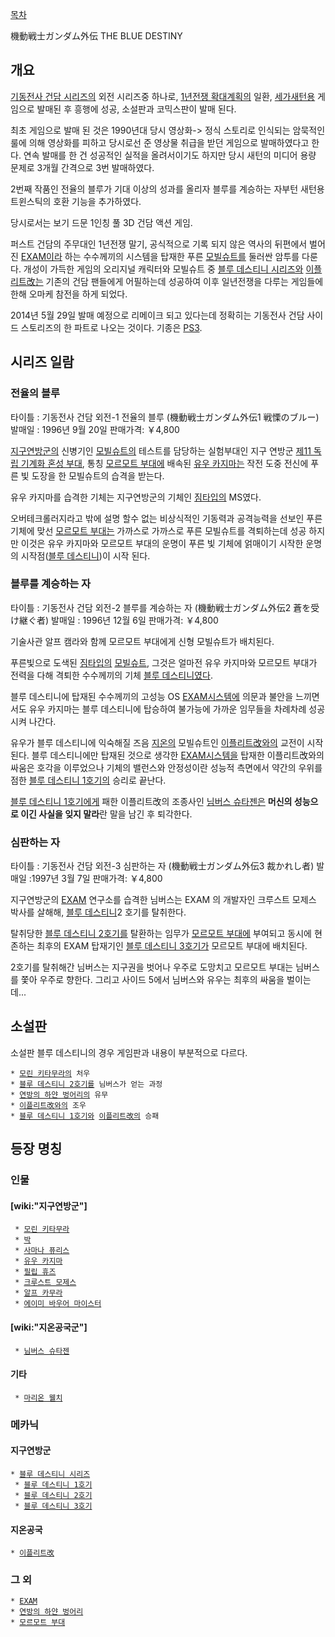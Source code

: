 [[목차]]

機動戦士ガンダム外伝 THE BLUE DESTINY
== 개요 ==
[[기동전사 건담 시리즈]]의 외전 시리즈중 하나로, [[1년전쟁 확대계획]]의 일환, [[세가새턴]]용 게임으로 발매된 후 흥행에 성공, 소설판과 코믹스판이 발매 된다.

최초 게임으로 발매 된 것은 1990년대 당시 영상화-> 정식 스토리로 인식되는 암묵적인 룰에 의해 영상화를 피하고 당시로선 준 영상물 취급을 받던 게임으로 발매하였다고 한다. 연속 발매를 한 건 성공적인 실적을 올려서이기도 하지만 당시 새턴의 미디어 용량 문제로 3개월 간격으로 3번 발매하였다.

2번째 작품인 전율의 블루가 기대 이상의 성과를 올리자 블루를 계승하는 자부턴 새턴용 트윈스틱의 호환 기능을 추가하였다.

당시로서는 보기 드문 1인칭 풀 3D 건담 액션 게임.


퍼스트 건담의 주무대인 1년전쟁 말기, 공식적으로 기록 되지 않은 역사의 뒤편에서 벌어진 [[EXAM]]이라 하는 수수께끼의 시스템을 탑재한 푸른 [[모빌슈트]]를 둘러싼 암투를 다룬다. 개성이 가득한 게임의 오리지널 캐릭터와 모빌슈트 중 [[블루 데스티니 시리즈]]와 [[이플리트改]]는 기존의 건담 팬들에게 어필하는데 성공하여 이후 일년전쟁을 다루는 게임들에 한해 오마케 참전을 하게 되었다.

2014년 5월 29일 발매 예정으로 리메이크 되고 있다는데 정확히는 기동전사 건담 사이드 스토리즈의 한 파트로 나오는 것이다. 기종은 [[PS3]].

== 시리즈 일람 ==
=== 전율의 블루 ===
타이틀 : 기동전사 건담 외전-1 전율의 블루 (機動戦士ガンダム外伝1 戦慄のブルー)
발매일 : 1996년 9월 20일  
판매가격: ￥4,800 

[[지구연방군]]의 신병기인 [[모빌슈트]]의 테스트를 담당하는 실험부대인 지구 연방군 [[제11 독립 기계화 혼성 부대]], 통칭 [[모르모트 부대]]에 배속된 [[유우 카지마]]는 작전 도중 전신에 푸른 빛 도장을 한 모빌슈트의 습격을 받는다.

유우 카지마를 습격한 기체는 지구연방군의 기체인 [[짐]]타입의 MS였다. 

오버테크롤러지라고 밖에 설명 할수 없는 비상식적인 기동력과 공격능력을 선보인 푸른 기체에 맞선 [[모르모트 부대]]는 가까스로 가까스로 푸른 모빌슈트를 격퇴하는데 성공 하지만 이것은 유우 카지마와 모르모트 부대의 운명이 푸른 빛 기체에 얽매이기 시작한 운명의 시작점([[블루 데스티니]])이 시작 된다.

=== 블루를 계승하는 자 ===
타이틀 : 기동전사 건담 외전-2 블루를 계승하는 자 (機動戦士ガンダム外伝2 蒼を受け継ぐ者)
발매일 : 1996년 12월 6일 
판매가격: ￥4,800 

기술사관 알프 캠라와 함께 모르모트 부대에게 신형 모빌슈트가 배치된다.

푸른빛으로 도색된 [[짐]]타입의 [[모빌슈트]], 그것은 얼마전 유우 카지마와 모르모트 부대가 전력을 다해 격퇴한 수수께끼의 기체 [[블루 데스티니]]였다.

블루 데스티니에 탑재된 수수께끼의 고성능 OS [[EXAM]]시스템에 의문과 불안을 느끼면서도 유우 카지마는 블루 데스티니에 탑승하여 불가능에 가까운 임무들을 차례차례 성공시켜 나간다.

유우가 블루 데스티니에 익숙해질 즈음 [[지온]]의 모빌슈트인 [[이플리트改]]와의 교전이 시작된다.
블루 데스티니에만 탑재된 것으로 생각한 [[EXAM]]시스템을 탑재한 이플리트改와의 싸움은 호각을 이루었으나 기체의 밸런스와 안정성이란 성능적 측면에서 약간의 우위를 점한 [[블루 데스티니 1호기]]의 승리로 끝난다. 

[[블루 데스티니 1호기]]에게 패한 이플리트改의 조종사인 [[님버스 슈타젠]]은 '''머신의 성능으로 이긴 사실을 잊지 말라'''란 말을 남긴 후 퇴각한다.

=== 심판하는 자 ===
타이틀 : 기동전사 건담 외전-3 심판하는 자 (機動戦士ガンダム外伝3 裁かれし者)
발매일 :1997년 3월 7일 
판매가격: ￥4,800 

지구연방군의 [[EXAM]] 연구소를 습격한 님버스는 EXAM 의 개발자인 크루스트 모제스 박사를 살해해, [[블루 데스티니]]2 호기를 탈취한다.

탈취당한 [[블루 데스티니 2호기]]를 탈환하는 임무가 [[모르모트 부대]]에 부여되고 동시에 현존하는 최후의 EXAM 탑재기인 [[블루 데스티니 3호기]]가 모르모트 부대에 배치된다.

2호기를 탈취해간 님버스는 지구권을 벗어나 우주로 도망치고 모르모트 부대는 님버스를 쫓아 우주로 향한다. 그리고 사이드 5에서 님버스와 유우는 최후의 싸움을 벌이는데...

== 소설판 ==
소설판 블루 데스티니의 경우 게임판과 내용이 부분적으로 다르다.

 * [[모린 키타무라]]의 처우
 * [[블루 데스티니 2호기]]를 님버스가 얻는 과정
 * [[연방의 하얀 벙어리]]의 유무
 * [[이플리트改]]와의 조우
 * [[블루 데스티니 1호기]]와 [[이플리트改]]의 승패

== 등장 명칭 ==
=== 인물 ===
==== [wiki:"지구연방군"] ====
  * [[모린 키타무라]]
  * [[박]]
  * [[사마나 퓨리스]]
  * [[유우 카지마]]
  * [[필립 휴즈]]
  * [[크루스트 모제스]]
  * [[알프 카무라]]
  * [[에이미 바우어 마이스터]]
==== [wiki:"지온공국군"] ====
  * [[님버스 슈타젠]]
==== 기타 ====
  * [[마리온 웰치]] 
=== 메카닉 ===
==== 지구연방군 ====
 * [[블루 데스티니 시리즈]]
  * [[블루 데스티니 1호기]]
  * [[블루 데스티니 2호기]]
  * [[블루 데스티니 3호기]]
==== 지온공국 ====
 * [[이플리트改]]
=== 그 외 ===
 * [[EXAM]]
 * [[연방의 하얀 벙어리]]
 * [[모르모트 부대]]

